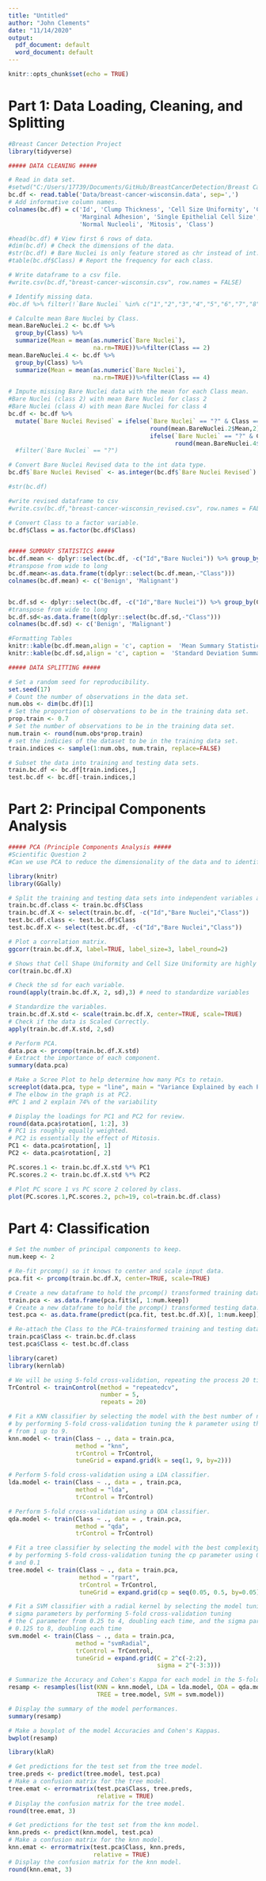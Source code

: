 ---
title: "Untitled"
author: "John Clements"
date: "11/14/2020"
output:
  pdf_document: default
  word_document: default
---

```{r setup, include=FALSE}
knitr::opts_chunk$set(echo = TRUE)
```

# Part 1: Data Loading, Cleaning, and Splitting

```{r}
#Breast Cancer Detection Project
library(tidyverse)

##### DATA CLEANING #####

# Read in data set. 
#setwd("C:/Users/17739/Documents/GitHub/BreastCancerDetection/Breast Cancer Git Hub/")
bc.df <- read.table('Data/breast-cancer-wisconsin.data', sep=',')
# Add informative column names.
colnames(bc.df) = c('Id', 'Clump Thickness', 'Cell Size Uniformity', 'Cell Shape Uniformity', 
                    'Marginal Adhesion', 'Single Epithelial Cell Size', 'Bare Nuclei', 'Bland Chromatin', 
                    'Normal Nucleoli', 'Mitosis', 'Class')

#head(bc.df) # View first 6 rows of data.
#dim(bc.df) # Check the dimensions of the data.
#str(bc.df) # Bare Nuclei is only feature stored as chr instead of int.
#table(bc.df$Class) # Report the frequency for each class.

# Write dataframe to a csv file.
#write.csv(bc.df,"breast-cancer-wisconsin.csv", row.names = FALSE)

# Identify missing data.
#bc.df %>% filter(!`Bare Nuclei` %in% c("1","2","3","4","5","6","7","8","9","10"))

# Calculte mean Bare Nuclei by Class.
mean.BareNuclei.2 <- bc.df %>% 
  group_by(Class) %>% 
  summarize(Mean = mean(as.numeric(`Bare Nuclei`),
                        na.rm=TRUE))%>%filter(Class == 2)
mean.BareNuclei.4 <- bc.df %>% 
  group_by(Class) %>% 
  summarize(Mean = mean(as.numeric(`Bare Nuclei`),
                        na.rm=TRUE))%>%filter(Class == 4)

# Impute missing Bare Nuclei data with the mean for each Class mean.
#Bare Nuclei (class 2) with mean Bare Nuclei for class 2
#Bare Nuclei (class 4) with mean Bare Nuclei for class 4
bc.df <- bc.df %>% 
  mutate(`Bare Nuclei Revised` = ifelse(`Bare Nuclei` == "?" & Class == 2,
                                        round(mean.BareNuclei.2$Mean,2), 
                                        ifelse(`Bare Nuclei` == "?" & Class == 4,
                                               round(mean.BareNuclei.4$Mean,2), `Bare Nuclei`))) #%>%
  #filter(`Bare Nuclei` == "?")

# Convert Bare Nuclei Revised data to the int data type.
bc.df$`Bare Nuclei Revised` <- as.integer(bc.df$`Bare Nuclei Revised`)

#str(bc.df)

#write revised dataframe to csv 
#write.csv(bc.df,"breast-cancer-wisconsin_revised.csv", row.names = FALSE)

# Convert Class to a factor variable.
bc.df$Class = as.factor(bc.df$Class)


##### SUMMARY STATISTICS #####
bc.df.mean <- dplyr::select(bc.df, -c("Id","Bare Nuclei")) %>% group_by(Class) %>% summarise_all("mean")
#transpose from wide to long
bc.df.mean<-as.data.frame(t(dplyr::select(bc.df.mean,-"Class")))
colnames(bc.df.mean) <- c('Benign', 'Malignant')


bc.df.sd <- dplyr::select(bc.df, -c("Id","Bare Nuclei")) %>% group_by(Class) %>% summarise_all("sd")
#transpose from wide to long
bc.df.sd<-as.data.frame(t(dplyr::select(bc.df.sd,-"Class")))
colnames(bc.df.sd) <- c('Benign', 'Malignant')

#Formatting Tables 
knitr::kable(bc.df.mean,align = 'c', caption =  'Mean Summary Statistics', digits = 2)
knitr::kable(bc.df.sd,align = 'c', caption =  'Standard Deviation Summary Statistics', digits = 3)

##### DATA SPLITTING #####

# Set a random seed for reproducibility.
set.seed(17)
# Count the number of observations in the data set.
num.obs <- dim(bc.df)[1]
# Set the proportion of observations to be in the training data set.
prop.train <- 0.7
# Set the number of observations to be in the training data set.
num.train <- round(num.obs*prop.train)
# set the indicies of the dataset to be in the training data set.
train.indices <- sample(1:num.obs, num.train, replace=FALSE)

# Subset the data into training and testing data sets.
train.bc.df <- bc.df[train.indices,]
test.bc.df <- bc.df[-train.indices,]
```

# Part 2: Principal Components Analysis


```{r}
##### PCA (Principle Components Analysis #####
#Scientific Question 2
#Can we use PCA to reduce the dimensionality of the data and to identify/summarize crucial variables?

library(knitr)
library(GGally)

# Split the training and testing data sets into independent variables and dependent variables.
train.bc.df.class <- train.bc.df$Class
train.bc.df.X <- select(train.bc.df, -c("Id","Bare Nuclei","Class"))
test.bc.df.class <- test.bc.df$Class
test.bc.df.X <- select(test.bc.df, -c("Id","Bare Nuclei","Class"))

# Plot a correlation matrix.
ggcorr(train.bc.df.X, label=TRUE, label_size=3, label_round=2)

# Shows that Cell Shape Uniformity and Cell Size Uniformity are highly correlated (0.90).
cor(train.bc.df.X)

# Check the sd for each variable. 
round(apply(train.bc.df.X, 2, sd),3) # need to standardize variables 

# Standardize the variables. 
train.bc.df.X.std <- scale(train.bc.df.X, center=TRUE, scale=TRUE)
# Check if the data is Scaled Correctly. 
apply(train.bc.df.X.std, 2,sd)

# Perform PCA.
data.pca <- prcomp(train.bc.df.X.std)
# Extract the importance of each component.
summary(data.pca)

# Make a Scree Plot to help determine how many PCs to retain.
screeplot(data.pca, type = "line", main = "Variance Explained by each PC")
# The elbow in the graph is at PC2.
#PC 1 and 2 explain 74% of the variability

# Display the loadings for PC1 and PC2 for review.
round(data.pca$rotation[, 1:2], 3)
# PC1 is roughly equally weighted.
# PC2 is essentially the effect of Mitosis.
PC1 <- data.pca$rotation[, 1]
PC2 <- data.pca$rotation[, 2]

PC.scores.1 <- train.bc.df.X.std %*% PC1
PC.scores.2 <- train.bc.df.X.std %*% PC2

# Plot PC score 1 vs PC score 2 colored by class.
plot(PC.scores.1,PC.scores.2, pch=19, col=train.bc.df.class)
```

# Part 4: Classification

```{r}
# Set the number of principal components to keep.
num.keep <- 2

# Re-fit prcomp() so it knows to center and scale input data.
pca.fit <- prcomp(train.bc.df.X, center=TRUE, scale=TRUE)

# Create a new dataframe to hold the prcomp() transformed training data.
train.pca <- as.data.frame(pca.fit$x[, 1:num.keep])
# Create a new dataframe to hold the prcomp() transformed testing data.
test.pca <- as.data.frame(predict(pca.fit, test.bc.df.X)[, 1:num.keep])

# Re-attach the Class to the PCA-trainsformed training and testing dataframes.
train.pca$Class <- train.bc.df.class
test.pca$Class <- test.bc.df.class
```


```{r}
library(caret)
library(kernlab)

# We will be using 5-fold cross-validation, repeating the process 20 times.
TrControl <- trainControl(method = "repeatedcv",
                          number = 5,
                          repeats = 20)

# Fit a KNN classifier by selecting the model with the best number of neighbors
# by performing 5-fold cross-validation tuning the k parameter using the odd numbers 
# from 1 up to 9.
knn.model <- train(Class ~ ., data = train.pca, 
                   method = "knn", 
                   trControl = TrControl, 
                   tuneGrid = expand.grid(k = seq(1, 9, by=2)))

# Perform 5-fold cross-validation using a LDA classifier.
lda.model <- train(Class ~ ., data = , train.pca,
                   method = "lda", 
                   trControl = TrControl)

# Perform 5-fold cross-validation using a QDA classifier.
qda.model <- train(Class ~ ., data = , train.pca,
                   method = "qda", 
                   trControl = TrControl)

# Fit a tree classifier by selecting the model with the best complexity parameter (cp)
# by performing 5-fold cross-validation tuning the cp parameter using 0.001, 0.01, 
# and 0.1
tree.model <- train(Class ~ ., data = train.pca,
                    method = "rpart", 
                    trControl = TrControl, 
                    tuneGrid = expand.grid(cp = seq(0.05, 0.5, by=0.05)))

# Fit a SVM classifier with a radial kernel by selecting the model tuning the C and
# sigma parameters by performing 5-fold cross-validation tuning 
# the C parameter from 0.25 to 4, doubling each time, and the sigma parameter from
# 0.125 to 8, doubling each time
svm.model <- train(Class ~ ., data = train.pca, 
                   method = "svmRadial",
                   trControl = TrControl, 
                   tuneGrid = expand.grid(C = 2^c(-2:2), 
                                          sigma = 2^(-3:3)))

# Summarize the Accuracy and Cohen's Kappa for each model in the 5-fold CV.
resamp <- resamples(list(KNN = knn.model, LDA = lda.model, QDA = qda.model, 
                         TREE = tree.model, SVM = svm.model))

# Display the summary of the model performances.
summary(resamp)
```

```{r}
# Make a boxplot of the model Accuracies and Cohen's Kappas.
bwplot(resamp)
```

```{r}
library(klaR)

# Get predictions for the test set from the tree model.
tree.preds <- predict(tree.model, test.pca)
# Make a confusion matrix for the tree model.
tree.emat <- errormatrix(test.pca$Class, tree.preds,
                         relative = TRUE)
# Display the confusion matrix for the tree model.
round(tree.emat, 3)
```

```{r}
# Get predictions for the test set from the knn model.
knn.preds <- predict(knn.model, test.pca)
# Make a confusion matrix for the knn model.
knn.emat <- errormatrix(test.pca$Class, knn.preds,
                        relative = TRUE)
# Display the confusion matrix for the knn model.
round(knn.emat, 3)
```
